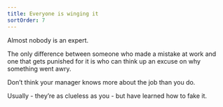 ```yaml
---
title: Everyone is winging it
sortOrder: 7
---
```


Almost nobody is an expert.

The only difference between someone who made a mistake at work and one that gets punished
for it is who can think up an excuse on why something went awry.

Don’t think your manager knows more about the job than you do.

Usually - they’re as clueless as you - but have learned how to fake it.